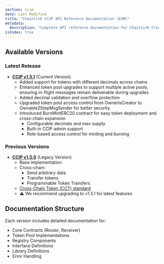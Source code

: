 ```yaml
---
section: ccip
date: Last Modified
title: "Chainlink CCIP API Reference Documentation (EVM)"
metadata:
  description: "Complete API reference documentation for Chainlink Cross-Chain Interoperability Protocol (CCIP) on EVM-based blockchains. Includes smart contracts, libraries, and interfaces for cross-chain messaging and token transfers."
isIndex: true
---
```



## Available Versions

### Latest Release

- **[CCIP v1.5.1](/ccip/api-reference/evm/v1.5.1/)** (Current Version)
  - Added support for tokens with different decimals across chains
  - Enhanced token pool upgrades to support multiple active pools, ensuring in-flight messages remain deliverable during upgrades
  - Added decimal validation and overflow protection
  - Upgraded token pool access control from OwnerIsCreator to Ownable2StepMsgSender for better security
  - Introduced BurnMintERC20 contract for easy token deployment and cross-chain expansion
    - Configurable decimals and max supply
    - Built-in CCIP admin support
    - Role-based access control for minting and burning

### Previous Versions

- **[CCIP v1.5.0](/ccip/api-reference/evm/v1.5.0/)** (Legacy Version)
  - Base implementation
  - Cross-chain:
    - Send arbitrary data
    - Transfer tokens
    - Programmable Token Transfers
  - [Cross-Chain Token (CCT) standard](/ccip/concepts/cross-chain-tokens)
  - ⚠️ We recommend upgrading to v1.5.1 for latest features

## Documentation Structure

Each version includes detailed documentation for:

- Core Contracts (Router, Receiver)
- Token Pool Implementations
- Registry Components
- Interface Definitions
- Library Definitions
- Error Handling
